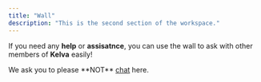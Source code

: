 ```yaml
---
title: "Wall"
description: "This is the second section of the workspace."
---
```


If you need any **help** or **assisatnce**, you can use the wall to ask with other members of **Kelva** easily!

<Warning>
  We ask you to please **NOT** <u>chat</u> here.
</Warning>
